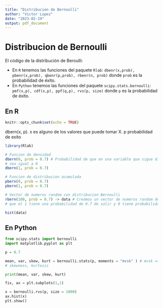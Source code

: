 ```yaml
---
title: "Distribucion de Bernoulli"
author: "Victor Lopez"
date: "2023-02-19"
output: pdf_document
---
```


# Distribucion de Bernoulli

El código de la distribución de Beroulli:

- En `R` tenemos las funciones del paquete `Rlab`: `dbenr(x,prob), pbenr(x,prob), qbenr(p,prob), rbenr(n, prob)` donde `prob` es la probabilidad de éxito.
- En `Python` tenemos las funciones del paquete `scipy.stats.bernoulli`: `pmf(x,p), cdf(x,p), ppf(q,p), rvs(p, size)` donde `p` es la probabilidad de éxito.

## En R

```r
knitr::opts_chunk$set(echo = TRUE)
```

dbern(x, p). x es alguno de los valores que puede tomar X. p probabilidad de exito

```r
library(Rlab)

# Funcion de densidad
dbern(0, prob = 0.7) # Probabilidad de que en una variable que sigue distribucion de bernoulli
# sea igual a 0
dbern(1, prob = 0.7)

# Funcion de distribucion acumulada
pbern(0, prob = 0.7)
pbern(1, prob = 0.7)

# Vector de numeros random con distribucion Bernoulli
rbern(100, prob = 0.7) -> data # Creamos un vector de numeros random de 0 y 1´s en el
# que el 1 tiene una probabilidad de 0.7 de salir y 0 tiene probabilidad de 0.3 

hist(data)
``` 

## En Python

```python
from scipy.stats import bernoulli 
import matplotlib.pyplot as plt

p = 0.7

mean, var, skew, kurt = bernoulli.stats(p, moments = "mvsk" ) # mvsk => mean, var,
# skewness, kurtosis

print(mean, var, skew, kurt)

fix, ax = plt.subplots(1,1)

x = bernoulli.rvs(p, size = 1000)
ax.hist(x)
plt.show()

```


